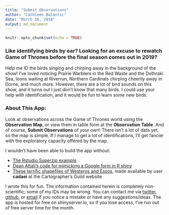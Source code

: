 ```yaml
---
title: "Submit Observations"
author: "Cathleen Balantic"
date: "March 16, 2018"
output: md_document
---
```


```r
knitr::opts_chunk$set(echo = TRUE)
```

### Like identifying birds by ear? Looking for an excuse to rewatch Game of Thrones before the final season comes out in 2019? 

Help me ID the birds singing and chirping away in the background of the show! I've loved noticing Prairie Warblers in the Red Waste and the Dothraki Sea, loons wailing at Riverrun, Northern Cardinals chirping cheerily away in Dorne, and much more. However, there are a lot of bird sounds on this show, and it turns out I just don't know that many birds. I could use your help with identification, and it would be fun to learn some new birds.


### About This App:

Look at observations across the Game of Thrones world using the **Observation Map**, or view them in table form at the **Observation Table**. And of course, **Submit Observations** of your own! There isn't a lot of data yet, so the map is simple. If I manage to get a lot of identifications, I'll get fancier with the exploratory capacity offered by the map. 

I wouldn't have been able to build the app without: 

+ [The Rstudio Superzip example](https://github.com/rstudio/shiny-examples/tree/master/063-superzip-example)
+ [Dean Attali's code for mimicking a Google form in R shiny](https://deanattali.com/2015/06/14/mimicking-google-form-shiny/)
+ [These terrific shapefiles of Westeros and Essos](https://www.cartographersguild.com/showthread.php?t=30472), made available by user **cadaei** at the Cartographer's Guild website

I wrote this for fun. The information contained herein is completely non-scientific; some of my IDs may be wrong. You can contact me via [twitter](https://twitter.com/CBalantic), [github](https://github.com/cbalantic/), or [email](https://cbalantic.github.io/about/) if you notice a mistake or have any suggestions/ideas. The app is hosted for free on shinyserver.io, so if you lose access, I've run out of free server time for the month. 